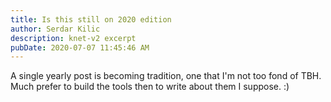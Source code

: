 ```yaml
---
title: Is this still on 2020 edition
author: Serdar Kilic
description: knet-v2 excerpt
pubDate: 2020-07-07 11:45:46 AM
---
```


A single yearly post is becoming tradition, one that I'm not too fond of TBH. Much prefer to build the tools then to write about them I suppose. :)
